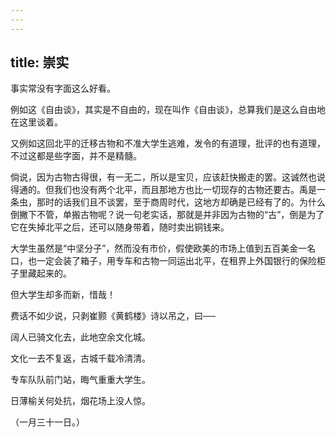 ```yaml
---
---
---
```

title: 崇实
---



事实常没有字面这么好看。

例如这《自由谈》，其实是不自由的，现在叫作《自由谈》，总算我们是这么自由地在这里谈着。

又例如这回北平的迁移古物和不准大学生逃难，发令的有道理，批评的也有道理，不过这都是些字面，并不是精髓。

倘说，因为古物古得很，有一无二，所以是宝贝，应该赶快搬走的罢。这诚然也说得通的。但我们也没有两个北平，而且那地方也比一切现存的古物还要古。禹是一条虫，那时的话我们且不谈罢，至于商周时代，这地方却确是已经有了的。为什么倒撇下不管，单搬古物呢？说一句老实话，那就是并非因为古物的“古”，倒是为了它在失掉北平之后，还可以随身带着，随时卖出铜钱来。

大学生虽然是“中坚分子”，然而没有市价，假使欧美的市场上值到五百美金一名口，也一定会装了箱子，用专车和古物一同运出北平，在租界上外国银行的保险柜子里藏起来的。

但大学生却多而新，惜哉！

费话不如少说，只剥崔颢《黄鹤楼》诗以吊之，曰──

阔人已骑文化去，此地空余文化城。

文化一去不复返，古城千载冷清清。

专车队队前门站，晦气重重大学生。

日薄榆关何处抗，烟花场上没人惊。

（一月三十一日。）